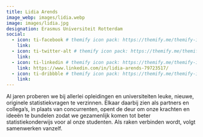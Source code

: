 ```yaml
---
title: Lidia Arends
image_webp: images/lidia.webp
image: images/lidia.jpg
designation: Erasmus Universiteit Rotterdam
social:
  - icon: ti-facebook # themify icon pack: https://themify.me/themify-icons
    link:
  - icon: ti-twitter-alt # themify icon pack: https://themify.me/themify-icons
    link:
  - icon: ti-linkedin # themify icon pack: https://themify.me/themify-icons
    link: https://www.linkedin.com/in/lidia-arends-79723517/
  - icon: ti-dribbble # themify icon pack: https://themify.me/themify-icons
    link:
---
```


Al jaren proberen we bij allerlei opleidingen en universiteiten leuke, nieuwe, originele statistiekvragen te verzinnen. Elkaar daarbij zien als partners en collega’s, in plaats van concurrenten, opent de deur om onze krachten en ideeën te bundelen zodat we gezamenlijk komen tot beter statistiekonderwijs voor al onze studenten. Als raken verbinden wordt, volgt samenwerken vanzelf.